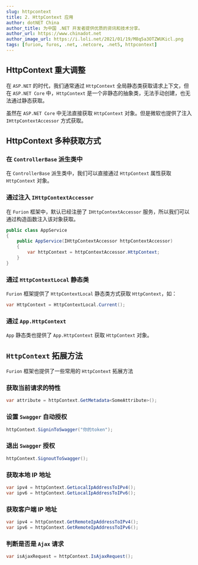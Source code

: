 ```yaml
---
slug: httpcontext
title: 2. HttpContext 应用
author: dotNET China
author_title: 为中国 .NET 开发者提供优质的资讯和技术分享。
author_url: https://www.chinadot.net
author_image_url: https://i.loli.net/2021/01/19/M8q5a3OTZWUKicl.png
tags: [furion, furos, .net, .netcore, .net5, httpcontext]
---
```



## HttpContext 重大调整

在 `ASP.NET` 的时代，我们通常通过 `HttpContext` 全局静态类获取请求上下文，但在 `ASP.NET Core` 中，`HttpContext` 是一个非静态的抽象类，无法手动创建，也无法通过静态获取。

虽然在 `ASP.NET Core` 中无法直接获取 `HttpContext` 对象。但是微软也提供了注入 `IHttpContextAccessor` 方式获取。

## HttpContext 多种获取方式

<!--truncate-->

### 在 `ControllerBase` 派生类中

在 `ControllerBase` 派生类中，我们可以直接通过 `HttpContext` 属性获取 `HttpContext` 对象。

### 通过注入 `IHttpContextAccessor`

在 `Furion` 框架中，默认已经注册了 `IHttpContextAccessor` 服务，所以我们可以通过构造函数注入该对象获取。

```cs {3,5}
public class AppService
{
    public AppService(IHttpContextAccessor httpContextAccessor)
    {
        var httpContext = httpContextAccessor.HttpContext;
    }
}
```

### 通过 `HttpContextLocal` 静态类

`Furion` 框架提供了 `HttpContextLocal` 静态类方式获取 `HttpContext`，如：

```cs
var HttpContext = HttpContextLocal.Current();
```

### 通过 `App.HttpContext`

`App` 静态类也提供了 `App.HttpContext` 获取 `HttpContext` 对象。

## `HttpContext` 拓展方法

`Furion` 框架也提供了一些常用的 `HttpContext` 拓展方法

### 获取当前请求的特性

```cs
var attribute = httpContext.GetMetadata<SomeAttribute>();
```

### 设置 `Swagger` 自动授权

```cs
httpContext.SigninToSwagger("你的token");
```

### 退出 `Swagger` 授权

```cs
httpContext.SignoutToSwagger();
```

### 获取本地 IP 地址

```cs
var ipv4 = httpContext.GetLocalIpAddressToIPv4();
var ipv6 = httpContext.GetLocalIpAddressToIPv6();
```

### 获取客户端 IP 地址

```cs
var ipv4 = httpContext.GetRemoteIpAddressToIPv4();
var ipv6 = httpContext.GetRemoteIpAddressToIPv6();
```

### 判断是否是 `Ajax` 请求

```cs
var isAjaxRequest = httpContext.IsAjaxRequest();
```
